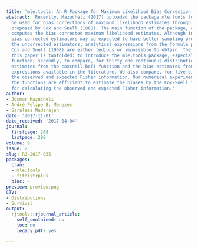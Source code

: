 ```yaml
---
title: 'mle.tools: An R Package for Maximum Likelihood Bias Correction'
abstract: 'Recently, Mazucheli (2017) uploaded the package mle.tools to CRAN. It can
  be used for bias corrections of maximum likelihood estimates through the methodology
  proposed by Cox and Snell (1968). The main function of the package, coxsnell.bc(),
  computes the bias corrected maximum likelihood estimates. Although in general, the
  bias corrected estimators may be expected to have better sampling properties than
  the uncorrected estimators, analytical expressions from the formula proposed by
  Cox and Snell (1968) are either tedious or impossible to obtain. The purpose of
  this paper is twofolded: to introduce the mle.tools package, especially the coxsnell.bc()
  function; secondly, to compare, for thirty one continuous distributions, the bias
  estimates from the coxsnell.bc() function and the bias estimates from analytical
  expressions available in the literature. We also compare, for five distributions,
  the observed and expected Fisher information. Our numerical experiments show that
  the functions are efficient to estimate the biases by the Cox-Snell formula and
  for calculating the observed and expected Fisher information.'
author:
- Josmar Mazucheli
- André Felipe B. Menezes
- Saralees Nadarajah
date: '2017-11-01'
date_received: '2017-04-04'
journal:
  firstpage: 268
  lastpage: 290
volume: 9
issue: 2
slug: RJ-2017-055
packages:
  cran:
  - mle.tools
  - fitdistrplus
  bioc: ~
preview: preview.png
CTV:
- Distributions
- Survival
output:
  rjtools::rjournal_article:
    self_contained: no
    toc: no
    legacy_pdf: yes

---
```

